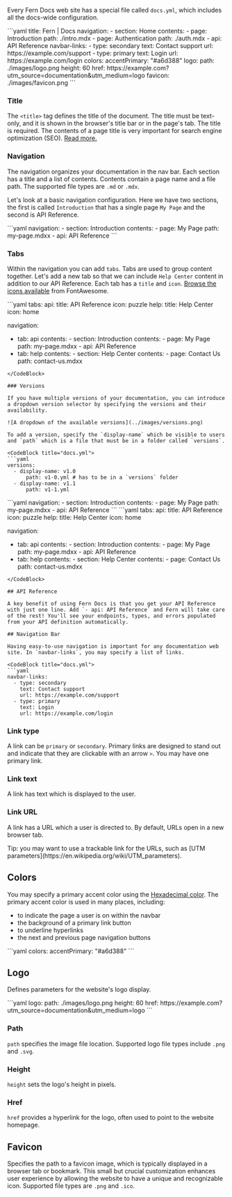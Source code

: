 Every Fern Docs web site has a special file called `docs.yml`, which includes all the docs-wide configuration.

<CodeBlock title="docs.yml">
```yaml
title: Fern | Docs
navigation:
  - section: Home
    contents:
      - page: Introduction
        path: ./intro.mdx
      - page: Authentication
        path: ./auth.mdx
  - api: API Reference
navbar-links:
  - type: secondary
    text: Contact support
    url: https://example.com/support
  - type: primary
    text: Login
    url: https://example.com/login
colors:
  accentPrimary: "#a6d388"
logo:
  path: ./images/logo.png
  height: 60
  href: https://example.com?utm_source=documentation&utm_medium=logo
favicon: ./images/favicon.png
```
</CodeBlock>

### Title

The `<title>` tag defines the title of the document. The title must be text-only, and it is shown in the browser's title bar or in the page's tab. The title is required. The contents of a page title is very important for search engine optimization (SEO). [Read more.](https://www.w3schools.com/tags/tag_title.asp)

### Navigation

The navigation organizes your documentation in the nav bar. Each section has a title and a list of contents. Contents contain a page name and a file path. The supported file types are `.md` or `.mdx`.

Let's look at a basic navigation configuration. Here we have two sections, the first is called `Introduction` that has a single page `My Page` and the second is API Reference.

<CodeBlock title="docs.yml">
```yaml
navigation: 
  - section: Introduction
    contents: 
      - page: My Page
        path: my-page.mdxx
  - api: API Reference
```
</CodeBlock>

### Tabs

Within the navigation you can add `tabs`. Tabs are used to group content together. Let's add a new tab so that we can include `Help Center` content in addition to our API Reference. Each tab has a `title` and `icon`. [Browse the icons available](https://fontawesome.com/search) from FontAwesome.

<CodeBlock title="docs.yml">
```yaml
tabs: 
  api: 
    title: API Reference
    icon: puzzle
  help:
    title: Help Center
    icon: home
    
 navigation: 
  - tab: api
     contents: 
        - section: Introduction
           contents: 
              - page: My Page
                 path: my-page.mdxx
        - api: API Reference   
   - tab: help
      contents: 
         - section: Help Center
           contents: 
              - page: Contact Us
                 path: contact-us.mdxx
```
</CodeBlock>

### Versions

If you have multiple versions of your documentation, you can introduce a dropdown version selector by specifying the versions and their availability.

![A dropdown of the available versions](../images/versions.png)

To add a version, specify the `display-name` which be visible to users and `path` which is a file that must be in a folder called `versions`.

<CodeBlock title="docs.yml">
```yaml
versions: 
  - display-name: v1.0
      path: v1-0.yml # has to be in a `versions` folder
  - display-name: v1.1
      path: v1-1.yml
```
</CodeBlock>

<CodeBlock title="versions/v1-0.yml">
```yaml
navigation: 
  - section: Introduction
    contents: 
      - page: My Page
        path: my-page.mdxx
  - api: API Reference
```
</CodeBlock>

<CodeBlock title="versions/v1-1.yml">
```yaml
tabs: 
  api: 
    title: API Reference
    icon: puzzle
  help:
    title: Help Center
    icon: home
    
 navigation: 
  - tab: api
     contents: 
        - section: Introduction
           contents: 
              - page: My Page
                 path: my-page.mdxx
        - api: API Reference   
   - tab: help
      contents: 
         - section: Help Center
           contents: 
              - page: Contact Us
                 path: contact-us.mdxx
```
</CodeBlock>

## API Reference

A key benefit of using Fern Docs is that you get your API Reference with just one line. Add `- api: API Reference` and Fern will take care of the rest! You'll see your endpoints, types, and errors populated from your API definition automatically.

## Navigation Bar

Having easy-to-use navigation is important for any documentation web site. In `navbar-links`, you may specify a list of links.

<CodeBlock title="docs.yml">
```yaml
navbar-links:
  - type: secondary
    text: Contact support
    url: https://example.com/support
  - type: primary
    text: Login
    url: https://example.com/login
```
</CodeBlock>

### Link type

A link can be `primary` or `secondary`. Primary links are designed to stand out and indicate that they are clickable with an arrow `>`. You may have one primary link.

### Link text

A link has text which is displayed to the user.

### Link URL

A link has a URL which a user is directed to. By default, URLs open in a new browser tab.

<Callout intent="tip">
Tip: you may want to use a trackable link for the URLs, such as [UTM parameters](https://en.wikipedia.org/wiki/UTM_parameters).
</Callout>

## Colors

You may specify a primary accent color using the [Hexadecimal color](https://www.w3schools.com/colors/colors_hexadecimal.asp). The primary accent color is used in many places, including:

- to indicate the page a user is on within the navbar
- the background of a primary link button
- to underline hyperlinks
- the next and previous page navigation buttons

<CodeBlock title="docs.yml">
```yaml
colors:
  accentPrimary: "#a6d388"
```
</CodeBlock>

## Logo

Defines parameters for the website's logo display.

<CodeBlock title="docs.yml">
```yaml
logo:
  path: ./images/logo.png
  height: 60
  href: https://example.com?utm_source=documentation&utm_medium=logo
```
</CodeBlock>

### Path

`path` specifies the image file location. Supported logo file types include `.png` and `.svg`.

### Height

`height` sets the logo's height in pixels.

### Href

`href` provides a hyperlink for the logo, often used 
to point to the website homepage.

## Favicon

Specifies the path to a favicon image, which is typically displayed in a 
browser tab or bookmark. This small but crucial customization enhances user experience 
by allowing the website to have a unique and recognizable icon. 
Supported file types are `.png` and `.ico`.